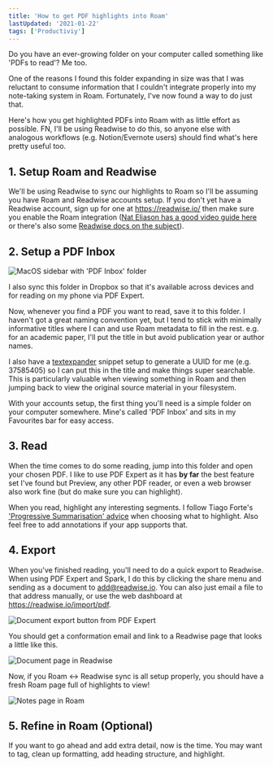 ```yaml
---
title: 'How to get PDF highlights into Roam'
lastUpdated: '2021-01-22'
tags: ['Productiviy']
---
```


Do you have an ever-growing folder on your computer called something
like 'PDFs to read'? Me too.

One of the reasons I found this folder expanding in size was that I
was reluctant to consume information that I couldn't integrate
properly into my note-taking system in Roam. Fortunately, I've now
found a way to do just that.

Here's how you get highlighted PDFs into Roam with as little effort as
possible. FN, I'll be using Readwise to do this, so anyone else with
analogous workflows (e.g. Notion/Evernote users) should find what's
here pretty useful too.

## 1. Setup Roam and Readwise

We'll be using Readwise to sync our highlights to Roam so I'll be
assuming you have Roam and Readwise accounts setup. If you don't yet
have a Readwise account, sign up for one at https://readwise.io/ then
make sure you enable the Roam integration
([Nat Eliason has a good video guide here](https://www.youtube.com/watch?v=PLM1GGJa5KM)
or there's also some
[Readwise docs on the subject](https://help.readwise.io/article/71-how-does-the-readwise-to-roam-export-integration-work)).

## 2. Setup a PDF Inbox

![MacOS sidebar with 'PDF Inbox' folder](sidebar.png)

I also sync this folder in Dropbox so that it's available across
devices and for reading on my phone via PDF Expert.

Now, whenever you find a PDF you want to read, save it to this folder.
I haven't got a great naming convention yet, but I tend to stick with
minimally informative titles where I can and use Roam metadata to fill
in the rest. e.g. for an academic paper, I'll put the title in but
avoid publication year or author names.

I also have a [textexpander](https://textexpander.com/) snippet setup
to generate a UUID for me (e.g. 37585405) so I can put this in the
title and make things super searchable. This is particularly valuable
when viewing something in Roam and then jumping back to view the
original source material in your filesystem.

With your accounts setup, the first thing you'll need is a simple
folder on your computer somewhere. Mine's called 'PDF Inbox' and sits
in my Favourites bar for easy access.

## 3. Read

When the time comes to do some reading, jump into this folder and open
your chosen PDF. I like to use PDF Expert as it has **by far** the
best feature set I've found but Preview, any other PDF reader, or even
a web browser also work fine (but do make sure you can highlight).

When you read, highlight any interesting segments. I follow Tiago
Forte's
['Progressive Summarisation' advice](https://fortelabs.co/blog/progressive-summarization-a-practical-technique-for-designing-discoverable-notes/)
when choosing what to highlight. Also feel free to add annotations if
your app supports that.

## 4. Export

When you've finished reading, you'll need to do a quick export to
Readwise. When using PDF Expert and Spark, I do this by clicking the
share menu and sending as a document to add@readwise.io. You can also
just email a file to that address manually, or use the web dashboard
at https://readwise.io/import/pdf.

![Document export button from PDF Expert](document-export.png)

You should get a conformation email and link to a Readwise page that
looks a little like this.

![Document page in Readwise](readwise.png)

Now, if you Roam ↔ Readwise sync is all setup properly, you should
have a fresh Roam page full of highlights to view!

![Notes page in Roam](roam-note.png)

## 5. Refine in Roam (Optional)

If you want to go ahead and add extra detail, now is the time. You may
want to tag, clean up formatting, add heading structure, and
highlight.
